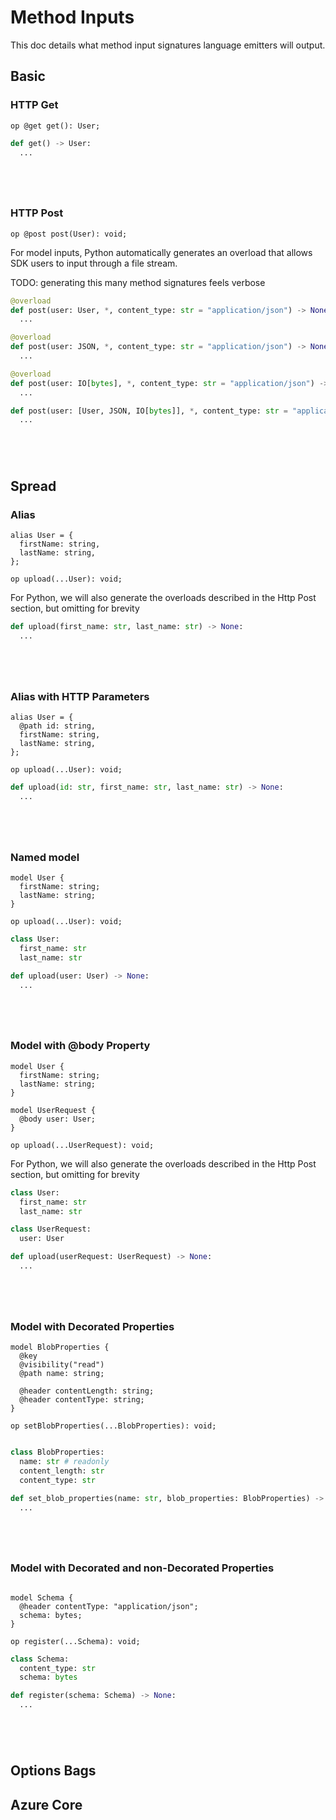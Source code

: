 
# Method Inputs

This doc details what method input signatures language emitters will output.

## Basic

### HTTP Get

<Tabs>
<TabItem value="typespec" label="TypeSpec" default>

```typespec
op @get get(): User;
```

</TabItem>

<TabItem value="python" label="Python">

```python
def get() -> User:
  ...
```

</TabItem>
<TabItem value="csharp" label="CSharp" >

```csharp
```

</TabItem>
<TabItem value="typescript" label="Typescript" >

```typescript
```

</TabItem>
<TabItem value="java" label="Java" >

```java
```

</TabItem>
<TabItem value="go" label="Go" >

```go
```

</TabItem>
</Tabs>

### HTTP Post

<Tabs>
<TabItem value="typespec" label="TypeSpec" default>

```typespec
op @post post(User): void;
```

</TabItem>

<TabItem value="python" label="Python">

For model inputs, Python automatically generates an overload that allows SDK users to input through a file stream.

TODO: generating this many method signatures feels verbose

```python
@overload
def post(user: User, *, content_type: str = "application/json") -> None:
  ...

@overload
def post(user: JSON, *, content_type: str = "application/json") -> None:
  ...

@overload
def post(user: IO[bytes], *, content_type: str = "application/json") -> None:
  ...

def post(user: [User, JSON, IO[bytes]], *, content_type: str = "application/json") -> None:
  ...
```

</TabItem>
<TabItem value="csharp" label="CSharp" >

```csharp
```

</TabItem>
<TabItem value="typescript" label="Typescript" >

```typescript
```

</TabItem>
<TabItem value="java" label="Java" >

```java
```

</TabItem>
<TabItem value="go" label="Go" >

```go
```

</TabItem>
</Tabs>

## Spread

### Alias

<Tabs>
<TabItem value="typespec" label="TypeSpec" default>

```typespec
alias User = {
  firstName: string,
  lastName: string,
};

op upload(...User): void;
```

</TabItem>

<TabItem value="python" label="Python">

For Python, we will also generate the overloads described in the Http Post section, but omitting for brevity

```python
def upload(first_name: str, last_name: str) -> None:
  ...
```

</TabItem>
<TabItem value="csharp" label="CSharp" >

```csharp
```

</TabItem>
<TabItem value="typescript" label="Typescript" >

```typescript
```

</TabItem>
<TabItem value="java" label="Java" >

```java
```

</TabItem>
<TabItem value="go" label="Go" >

```go
```

</TabItem>
</Tabs>

### Alias with HTTP Parameters

<Tabs>
<TabItem value="typespec" label="TypeSpec" default>

```typespec
alias User = {
  @path id: string,
  firstName: string,
  lastName: string,
};

op upload(...User): void;
```

</TabItem>

<TabItem value="python" label="Python">

```python
def upload(id: str, first_name: str, last_name: str) -> None:
  ...
```

</TabItem>
<TabItem value="csharp" label="CSharp" >

```csharp
```

</TabItem>
<TabItem value="typescript" label="Typescript" >

```typescript
```

</TabItem>
<TabItem value="java" label="Java" >

```java
```

</TabItem>
<TabItem value="go" label="Go" >

```go
```

</TabItem>
</Tabs>

### Named model

<Tabs>
<TabItem value="typespec" label="TypeSpec" default>

```typespec
model User {
  firstName: string;
  lastName: string;
}

op upload(...User): void;
```

</TabItem>

<TabItem value="python" label="Python">

```python
class User:
  first_name: str
  last_name: str

def upload(user: User) -> None:
  ...
```

</TabItem>
<TabItem value="csharp" label="CSharp" >

```csharp
```

</TabItem>
<TabItem value="typescript" label="Typescript" >

```typescript
```

</TabItem>
<TabItem value="java" label="Java" >

```java
```

</TabItem>
<TabItem value="go" label="Go" >

```go
```

</TabItem>
</Tabs> 

### Model with @body Property

<Tabs>
<TabItem value="typespec" label="TypeSpec" default>

```typespec
model User {
  firstName: string;
  lastName: string;
}

model UserRequest {
  @body user: User;
}

op upload(...UserRequest): void;
```

</TabItem>

<TabItem value="python" label="Python">

For Python, we will also generate the overloads described in the Http Post section, but omitting for brevity

```python
class User:
  first_name: str
  last_name: str

class UserRequest:
  user: User

def upload(userRequest: UserRequest) -> None:
  ...
```

</TabItem>
<TabItem value="csharp" label="CSharp" >

```csharp
```

</TabItem>
<TabItem value="typescript" label="Typescript" >

```typescript
```

</TabItem>
<TabItem value="java" label="Java" >

```java
```

</TabItem>
<TabItem value="go" label="Go" >

```go
```

</TabItem>
</Tabs>

### Model with Decorated Properties

<Tabs>
<TabItem value="typespec" label="TypeSpec" default>

```typespec
model BlobProperties {
  @key
  @visibility("read")
  @path name: string;

  @header contentLength: string;
  @header contentType: string;
}

op setBlobProperties(...BlobProperties): void;
```

</TabItem>

<TabItem value="python" label="Python">

```python

class BlobProperties:
  name: str # readonly
  content_length: str
  content_type: str

def set_blob_properties(name: str, blob_properties: BlobProperties) -> None:
  ...
```

</TabItem>
<TabItem value="csharp" label="CSharp" >

```csharp
```

</TabItem>
<TabItem value="typescript" label="Typescript" >

```typescript
```

</TabItem>
<TabItem value="java" label="Java" >

```java
```

</TabItem>
<TabItem value="go" label="Go" >

```go
```

</TabItem>
</Tabs>

### Model with Decorated and non-Decorated Properties

<Tabs>
<TabItem value="typespec" label="TypeSpec" default>

```typespec

model Schema {
  @header contentType: "application/json";
  schema: bytes;
}

op register(...Schema): void;
```

</TabItem>

<TabItem value="python" label="Python">

```python
class Schema:
  content_type: str
  schema: bytes

def register(schema: Schema) -> None:
  ...
```

</TabItem>
<TabItem value="csharp" label="CSharp" >

```csharp
```

</TabItem>
<TabItem value="typescript" label="Typescript" >

```typescript
```

</TabItem>
<TabItem value="java" label="Java" >

```java
```

</TabItem>
<TabItem value="go" label="Go" >

```go
```

</TabItem>
</Tabs>

## Options Bags

## Azure Core

